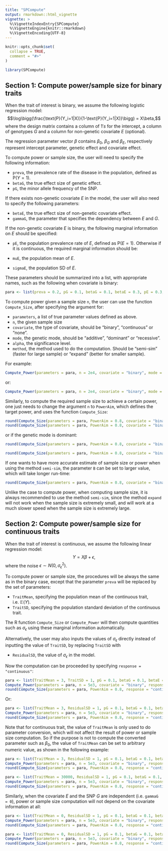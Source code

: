 ```yaml
---
title: "SPCompute"
output: rmarkdown::html_vignette
vignette: >
  %\VignetteIndexEntry{SPCompute}
  %\VignetteEngine{knitr::rmarkdown}
  %\VignetteEncoding{UTF-8}
---
```


```r
knitr::opts_chunk$set(
  collapse = TRUE,
  comment = "#>"
)
```

```r
library(SPCompute)
```

## Section 1: Compute power/sample size for binary traits

When the trait of interest is binary, we assume the following logistic regression model: $$\log\bigg(\frac{\text{P}(Y_i=1|X)}{1-\text{P}(Y_i=1|X)}\bigg) = X\beta,$$
where the design matrix contains a column of $1's$ for the intercept, a column of genotypes $G$ and a column for non-genetic covariate $E$ (optional).

The regression parameter vector $\beta$ contains $\beta_0$, $\beta_G$ and $\beta_E$, respectively represent intercept parameter, genetic effect and covariate effect.

To compute power or sample size, the user will need to specify the following information:

- `preva`, the prevalence rate of the disease in the population, defined as $\text{P}(Y=1)$.
- `betaG`, the true effect size of genetic effect.
- `pG`, the minor allele frequency of the SNP.

If there exists non-genetic covariate $E$ in the model, the user will also need to specify the following parameters:

- `betaE`, the true effect size of non-genetic covariate effect.
- `gammaG`, the parameter that specifies the dependency between $E$ and $G$.

If the non-genetic covariate $E$ is binary, the following marginal information on $E$ should be specified:

- `pE`, the population prevalence rate of $E$, defined as $\text{P}(E=1)$.
Otherwise if it is continuous, the required marginal information should be:

- `muE`, the population mean of $E$.
- `sigmaE`, the population SD of $E$.

These parameters should be summarized into a list, with appropriate names, such as the following when covariate is binary:

```r
para <- list(preva = 0.2, pG = 0.1, betaG = 0.1, betaE = 0.3, pE = 0.3, gammaG = 0)
```

To compute power given a sample size `n`, the user can use the function `Compute_Size`, after specifying the argument for:

- `parameters`, a list of true parameter values defined as above.
- `n`, the given sample size
- `covariate`, the type of covariate, should be "binary", "continuous" or "none".
- `mode`, the genetic mode, should be "additive", "dominant" or "recessive".
- `alpha`, the significance level.
- `method`, the method used to do the computation. Should be "semi-sim" (faster for large sample) or "expand" (better for smaller sample).

For example:

```r
Compute_Power(parameters = para, n = 2e4, covariate = "binary", mode = "additive", alpha = 0.05, method = "semi-sim")
```

or:

```r
Compute_Power(parameters = para, n = 2e4, covariate = "binary", mode = "additive", alpha = 0.05, method = "expand")
```

Similarly, to compute the required sample size to achieve a certain power, one just needs to change the argument `n` to `PowerAim`, which defines the target power, and uses the function `Compute_Size`:

```r
round(Compute_Size(parameters = para, PowerAim = 0.8, covariate = "binary", mode = "additive", alpha = 0.05, method = "semi-sim"))
round(Compute_Size(parameters = para, PowerAim = 0.8, covariate = "binary", mode = "additive", alpha = 0.05, method = "expand"))
```

or if the genetic mode is dominant:

```r
round(Compute_Size(parameters = para, PowerAim = 0.8, covariate = "binary", mode = "dominant", alpha = 0.05, method = "semi-sim"))

round(Compute_Size(parameters = para, PowerAim = 0.8, covariate = "binary", mode = "dominant", alpha = 0.05, method = "expand"))
```

If one wants to have more accurate estimate of sample size or power when using the method `semi-sim`, the parameter `B` can be set to larger value, which will take longer run-time:


```r
round(Compute_Size(parameters = para, PowerAim = 0.8, covariate = "binary", mode = "dominant", alpha = 0.05, method = "semi-sim", B = 5e5))
```


Unlike the case to compute power, when computing sample size, it is always recommended to use the method `semi-sim`, since the method `expand` will not work when the sample size is extremely small, and will work at a much slower speed when the sample size is extremely large.



## Section 2: Compute power/sample size for continuous traits


When the trait of interest is continuous, we assume the following linear regression model: $$Y = X\beta + \epsilon,$$ where the noise $\epsilon\sim N(0,\sigma_\epsilon^2)$.

To compute power or sample size, the procedures will be always the same as in the binary case, except that the parameter `preva` will be replaced by the set of parameters:

- `TraitMean`, specifying the population mean of the continuous trait, i.e. $\mathbb{E}(Y)$.
- `TraitSD`, specifying the population standard deviation of the continuous trait.

The R function `Compute_Size` or `Compute_Power` will then compute quantities such as $\sigma_\epsilon$ using these marginal information automatically.

Alternatively, the user may also inputs the values of $\sigma_\epsilon$ directly instead of inputting the value of `TraitSD`, by replacing `TraitSD` with

- `ResidualSD`, the value of $\sigma_\epsilon$ in the model.

Now the computation can be proceeded by specifying `response = "continuous"`:

```r
para <- list(TraitMean = 3, TraitSD = 1, pG = 0.1, betaG = 0.1, betaE = 0.3, pE = 0.3, gammaG = 0)
Compute_Power(parameters = para, n = 5e3, covariate = "binary", response = "continuous", mode = "additive", alpha = 0.05)
round(Compute_Size(parameters = para, PowerAim = 0.8, response = "continuous", mode = "additive", alpha = 0.05))
```

Or:

```r
para <- list(TraitMean = 3, ResidualSD = 1, pG = 0.1, betaG = 0.1, betaE = 0.3, pE = 0.3, gammaG = 0)
Compute_Power(parameters = para, n = 5e3, covariate = "binary", response = "continuous", mode = "additive", alpha = 0.05)
round(Compute_Size(parameters = para, PowerAim = 0.8, response = "continuous", mode = "additive", alpha = 0.05))
```

Note that for continuous trait, the value of `TraitMean` is only used to do parameter conversion, which will not affect the result of power or sample size computation. So if the purpose is not to compute the converted parameter such as $\beta_0$, the value of `TraitMean` can be set to arbitrary numeric value, as shown in the following example:

```r
para <- list(TraitMean = 3, ResidualSD = 1, pG = 0.1, betaG = 0.1, betaE = 0.3, pE = 0.3, gammaG = 0)
Compute_Power(parameters = para, n = 5e3, covariate = "binary", response = "continuous", mode = "additive", alpha = 0.05)
round(Compute_Size(parameters = para, PowerAim = 0.8, response = "continuous", mode = "additive", alpha = 0.05))

para <- list(TraitMean = 30000, ResidualSD = 1, pG = 0.1, betaG = 0.1, betaE = 0.3, pE = 0.3, gammaG = 0)
Compute_Power(parameters = para, n = 5e3, covariate = "binary", response = "continuous", mode = "additive", alpha = 0.05)
round(Compute_Size(parameters = para, PowerAim = 0.8, response = "continuous", mode = "additive", alpha = 0.05))
```


Similarly, when the covariate $E$ and the SNP $G$ are independent (i.e. `gammaG = 0`), power or sample size computation will not depend on the covariate information at all:

```r
para <- list(TraitMean = 0, ResidualSD = 1, pG = 0.1, betaG = 0.1, betaE = 1000, pE = 0.5, gammaG = 0)
Compute_Power(parameters = para, n = 5e3, covariate = "binary", response = "continuous", mode = "additive", alpha = 0.05)
round(Compute_Size(parameters = para, PowerAim = 0.8, response = "continuous", mode = "additive", alpha = 0.05))

para <- list(TraitMean = 0, ResidualSD = 1, pG = 0.1, betaG = 0.1, betaE = 0.001, pE = 0.1, gammaG = 0)
Compute_Power(parameters = para, n = 5e3, covariate = "binary", response = "continuous", mode = "additive", alpha = 0.05)
round(Compute_Size(parameters = para, PowerAim = 0.8, response = "continuous", mode = "additive", alpha = 0.05))
```








